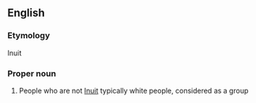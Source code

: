 ==English==

===Etymology===
Inuit

===Proper noun===
{{en-proper noun}}

# People who are not [[Inuit]] typically white people, considered as a group